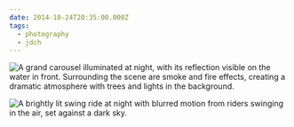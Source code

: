 ```yaml
---
date: 2014-10-24T20:35:00.000Z
tags:
  - photography
  - jdch
---
```

![A grand carousel illuminated at night, with its reflection visible on the water in front. Surrounding the scene are smoke and fire effects, creating a dramatic atmosphere with trees and lights in the background.](../../assets/photos/20141024-IMG_0626.jpg)

![A brightly lit swing ride at night with blurred motion from riders swinging in the air, set against a dark sky.](../../assets/photos/20141024-IMG_0629.jpg)
